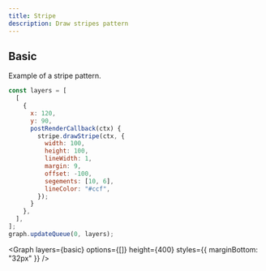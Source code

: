 ```yaml
---
title: Stripe
description: Draw stripes pattern
---
```


## Basic

Example of a stripe pattern.

```js
const layers = [
  [
    {
      x: 120,
      y: 90,
      postRenderCallback(ctx) {
        stripe.drawStripe(ctx, {
          width: 100,
          height: 100,
          lineWidth: 1,
          margin: 9,
          offset: -100,
          segements: [10, 6],
          lineColor: "#ccf",
        });
      }
    },
  ],
];
graph.updateQueue(0, layers);
```

<Graph layers={basic} options={[]} height={400} styles={{ marginBottom: "32px" }} />
